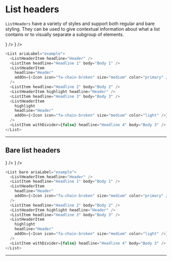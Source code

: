 
# List headers

`ListHeaders` have a variety of styles and support both regular and bare styling. They can be used to give contextual information about what a list contains or to visually separate a subgroup of elements.

<List ariaLabel="example">
  <ListHeaderItem headline="Header" />
  <ListItem headline="Headline 1" body="Body 1" />
  <ListHeaderItem
    headline="Header"
    addOn={<Icon icon="fa-chain-broken" size="medium" color="primary" />}
  />
  <ListItem headline="Headline 2" body="Body 2" />
  <ListHeaderItem highlight headline="Header" />
  <ListItem headline="Headline 3" body="Body 3" />
  <ListHeaderItem
    highlight
    headline="Header"
    addOn={<Icon icon="fa-chain-broken" size="medium" color="light" />}
  />
  <ListItem withDivider={false} headline="Headline 4" body="Body 3" />
</List>

```js
<List ariaLabel="example">
  <ListHeaderItem headline="Header" />
  <ListItem headline="Headline 1" body="Body 1" />
  <ListHeaderItem
    headline="Header"
    addOn={<Icon icon="fa-chain-broken" size="medium" color="primary" />}
  />
  <ListItem headline="Headline 2" body="Body 2" />
  <ListHeaderItem highlight headline="Header" />
  <ListItem headline="Headline 3" body="Body 3" />
  <ListHeaderItem
    highlight
    headline="Header"
    addOn={<Icon icon="fa-chain-broken" size="medium" color="light" />}
  />
  <ListItem withDivider={false} headline="Headline 4" body="Body 3" />
</List>
```

---

## Bare list headers

<List bare ariaLabel="example">
  <ListHeaderItem headline="Header" />
  <ListItem headline="Headline 1" body="Body 1" />
  <ListHeaderItem
    headline="Header"
    addOn={<Icon icon="fa-chain-broken" size="medium" color="primary" />}
  />
  <ListItem headline="Headline 2" body="Body 2" />
  <ListHeaderItem highlight headline="Header" />
  <ListItem headline="Headline 3" body="Body 3" />
  <ListHeaderItem
    highlight
    headline="Header"
    addOn={<Icon icon="fa-chain-broken" size="medium" color="highlight" />}
  />
  <ListItem withDivider={false} headline="Headline 4" body="Body 3" />
</List>

```js
<List bare ariaLabel="example">
  <ListHeaderItem headline="Header" />
  <ListItem headline="Headline 1" body="Body 1" />
  <ListHeaderItem
    headline="Header"
    addOn={<Icon icon="fa-chain-broken" size="medium" color="primary" />}
  />
  <ListItem headline="Headline 2" body="Body 2" />
  <ListHeaderItem highlight headline="Header" />
  <ListItem headline="Headline 3" body="Body 3" />
  <ListHeaderItem
    highlight
    headline="Header"
    addOn={<Icon icon="fa-chain-broken" size="medium" color="light" />}
  />
  <ListItem withDivider={false} headline="Headline 4" body="Body 3" />
</List>
```

---
